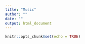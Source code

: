 ```yaml
---
title: "Music"
author: ""
date: ""
output: html_document
---
```


```r
knitr::opts_chunk$set(echo = TRUE)
```

